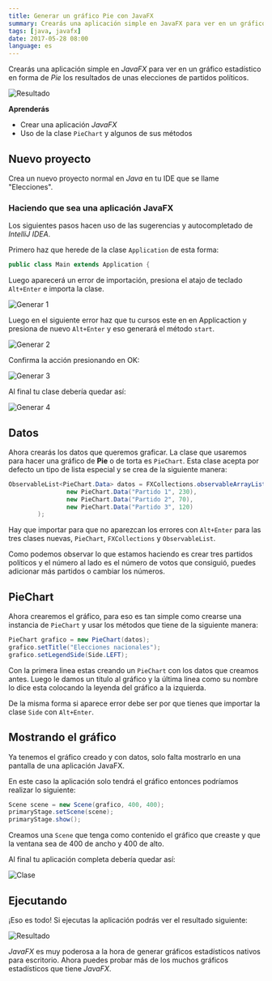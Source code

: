 ```yaml
---
title: Generar un gráfico Pie con JavaFX
summary: Crearás una aplicación simple en JavaFX para ver en un gráfico estadístico en forma de Pie los resultados de unas elecciones de partidos políticos.
tags: [java, javafx]
date: 2017-05-28 08:00
language: es
---
```


Crearás una aplicación simple en *JavaFX* para ver en un gráfico estadístico en forma de *Pie* los resultados de unas elecciones de partidos políticos.

![Resultado](https://firebasestorage.googleapis.com/v0/b/maksha-41f4f.appspot.com/o/labs%2Fgenerar-piechart-javafx%2Ffx5.png?alt=media&token=56528c8c-27fb-4ff6-ad3d-fef3b92b9539)

__Aprenderás__

* Crear una aplicación _JavaFX_
* Uso de la clase `PieChart` y algunos de sus métodos

## Nuevo proyecto

Crea un nuevo proyecto normal en _Java_ en tu IDE que se llame "Elecciones".

### Haciendo que sea una aplicación JavaFX

Los siguientes pasos hacen uso de las sugerencias y autocompletado de *IntelliJ IDEA*.

Primero haz que herede de la clase `Application` de esta forma:

```java
public class Main extends Application {
```

Luego aparecerá un error de importación, presiona el atajo de teclado `Alt+Enter` e importa la clase.

![Generar 1](https://firebasestorage.googleapis.com/v0/b/maksha-41f4f.appspot.com/o/labs%2Fgenerar-piechart-javafx%2Ffx1.png?alt=media&token=d477713b-9e97-495a-bd35-cfd382797c00)

Luego en el siguiente error haz que tu cursos este en en Applicaction y presiona de nuevo `Alt+Enter` y eso generará el método `start`.

![Generar 2](https://firebasestorage.googleapis.com/v0/b/maksha-41f4f.appspot.com/o/labs%2Fgenerar-piechart-javafx%2Ffx2.png?alt=media&token=fd9124af-6844-4590-b695-612e929cd122)

Confirma la acción presionando en OK:

![Generar 3](https://firebasestorage.googleapis.com/v0/b/maksha-41f4f.appspot.com/o/labs%2Fgenerar-piechart-javafx%2Ffx3.png?alt=media&token=74f4a531-7f47-4216-81b5-51be8fb4b0fc)

Al final tu clase debería quedar así:

![Generar 4](https://firebasestorage.googleapis.com/v0/b/maksha-41f4f.appspot.com/o/labs%2Fgenerar-piechart-javafx%2Ffx4.png?alt=media&token=d55d9b38-a68c-484b-a8d3-83e8d7864da7)

## Datos

Ahora crearás los datos que queremos graficar. La clase que usaremos para hacer una gráfico de __Pie__ o de torta es `PieChart`. Esta clase acepta por defecto un tipo de lista especial y se crea de la siguiente manera:

```java
ObservableList<PieChart.Data> datos = FXCollections.observableArrayList(
                new PieChart.Data("Partido 1", 230),
                new PieChart.Data("Partido 2", 70),
                new PieChart.Data("Partido 3", 120)
        );
```

Hay que importar para que no aparezcan los errores con `Alt+Enter` para las tres clases nuevas, `PieChart`, `FXCollections` y `ObservableList`.

Como podemos observar lo que estamos haciendo es crear tres partidos políticos y el número al lado es el número de votos que consiguió, puedes adicionar más partidos o cambiar los números.

## PieChart

Ahora crearemos el gráfico, para eso es tan simple como crearse una instancia de `PieChart` y usar los métodos que tiene de la siguiente manera:

```java
PieChart grafico = new PieChart(datos);
grafico.setTitle("Elecciones nacionales");
grafico.setLegendSide(Side.LEFT);
```

Con la primera linea estas creando un `PieChart` con los datos que creamos antes. Luego le damos un título al gráfico y la última linea como su nombre lo dice esta colocando la leyenda del gráfico a la izquierda.

De la misma forma si aparece error debe ser por que tienes que importar la clase `Side` con `Alt+Enter`.

## Mostrando el gráfico

Ya tenemos el gráfico creado y con datos, solo falta mostrarlo en una pantalla de una aplicación JavaFX.

En este caso la aplicación solo tendrá el gráfico entonces podríamos realizar lo siguiente:

```java
Scene scene = new Scene(grafico, 400, 400);
primaryStage.setScene(scene);
primaryStage.show();
```

Creamos una `Scene` que tenga como contenido el gráfico que creaste y que la ventana sea de 400 de ancho y 400 de alto.

Al final tu aplicación completa debería quedar así:

![Clase](https://firebasestorage.googleapis.com/v0/b/maksha-41f4f.appspot.com/o/labs%2Fgenerar-piechart-javafx%2Ffx44.png?alt=media&token=caaad7ae-7919-47f0-abdc-1274fa5ddb33)

## Ejecutando

¡Eso es todo! Si ejecutas la aplicación podrás ver el resultado siguiente:

![Resultado](https://firebasestorage.googleapis.com/v0/b/maksha-41f4f.appspot.com/o/labs%2Fgenerar-piechart-javafx%2Ffx5.png?alt=media&token=56528c8c-27fb-4ff6-ad3d-fef3b92b9539)

_JavaFX_ es muy poderosa a la hora de generar gráficos estadísticos nativos para escritorio. Ahora puedes probar más de los muchos gráficos estadísticos que tiene _JavaFX_.
